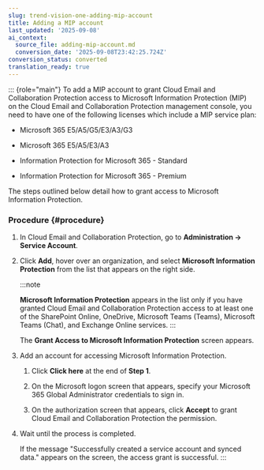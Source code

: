 ```yaml
---
slug: trend-vision-one-adding-mip-account
title: Adding a MIP account
last_updated: '2025-09-08'
ai_context:
  source_file: adding-mip-account.md
  conversion_date: '2025-09-08T23:42:25.724Z'
conversion_status: converted
translation_ready: true
---
```


::: {role="main"}
To add a MIP account to grant Cloud Email and Collaboration Protection access to Microsoft Information Protection (MIP) on the Cloud Email and Collaboration Protection management console, you need to have one of the following licenses which include a MIP service plan:

- Microsoft 365 E5/A5/G5/E3/A3/G3

- Microsoft 365 E5/A5/E3/A3

- Information Protection for Microsoft 365 - Standard

- Information Protection for Microsoft 365 - Premium

The steps outlined below detail how to grant access to Microsoft Information Protection.

### Procedure {#procedure}

1.  In Cloud Email and Collaboration Protection, go to **Administration → Service Account**.

2.  Click **Add**, hover over an organization, and select **Microsoft Information Protection** from the list that appears on the right side.

    :::note

    **Microsoft Information Protection** appears in the list only if you have granted Cloud Email and Collaboration Protection access to at least one of the SharePoint Online, OneDrive, Microsoft Teams (Teams), Microsoft Teams (Chat), and Exchange Online services.
    :::

    The **Grant Access to Microsoft Information Protection** screen appears.

3.  Add an account for accessing Microsoft Information Protection.

    1.  Click **Click here** at the end of **Step 1**.

    2.  On the Microsoft logon screen that appears, specify your Microsoft 365 Global Administrator credentials to sign in.

    3.  On the authorization screen that appears, click **Accept** to grant Cloud Email and Collaboration Protection the permission.

4.  Wait until the process is completed.

    If the message "Successfully created a service account and synced data." appears on the screen, the access grant is successful.
:::
